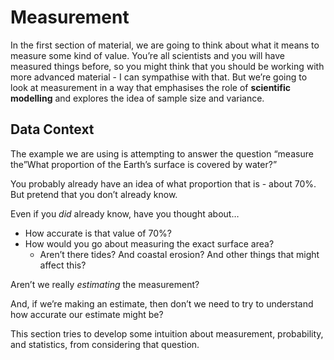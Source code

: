 # Measurement {#sec-measurement}

In the first section of material, we are going to think about what it means to measure some kind of value. You're all scientists and you will have measured things before, so you might think that you should be working with more advanced material - I can sympathise with that. But we're going to look at measurement in a way that emphasises the role of **scientific modelling** and explores the idea of sample size and variance.

::: {.callout-tip}
## Data Context

The example we are using is attempting to answer the question "measure the"What proportion of the Earth's surface is covered by water?"

You probably already have an idea of what proportion that is - about 70%. But pretend that you don't already know.

Even if you _did_ already know, have you thought about…

- How accurate is that value of 70%?
- How would you go about measuring the exact surface area?
  - Aren't there tides? And coastal erosion? And other things that might affect this?

Aren't we really _estimating_ the measurement? 

And, if we're making an estimate, then don't we need to try to understand how accurate our estimate might be?
:::

This section tries to develop some intuition about measurement, probability, and statistics, from considering that question.
